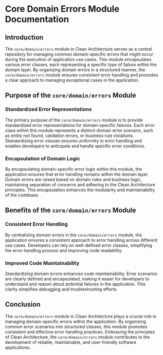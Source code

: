 # Core Domain Errors Module Documentation

## Introduction

The `core/domain/errors` module in Clean Architecture serves as a central repository for managing common domain-specific errors that might occur during the execution of application use cases. This module encapsulates various error classes, each representing a specific type of failure within the domain layer. By organizing domain errors in a structured manner, the `core/domain/errors` module ensures consistent error handling and promotes a clear approach to managing exceptional cases in the application.

## Purpose of the `core/domain/errors` Module

### Standardized Error Representations

The primary purpose of the `core/domain/errors` module is to provide standardized error representations for domain-specific failures. Each error class within this module represents a distinct domain error scenario, such as entity not found, validation errors, or business rule violations. Standardizing error classes ensures uniformity in error handling and enables developers to anticipate and handle specific error conditions.

### Encapsulation of Domain Logic

By encapsulating domain-specific error logic within this module, the application ensures that error handling remains within the domain layer. Domain errors are raised based on domain rules and business logic, maintaining separation of concerns and adhering to the Clean Architecture principles. This encapsulation enhances the modularity and maintainability of the codebase.

## Benefits of the `core/domain/errors` Module

### Consistent Error Handling

By centralizing domain errors in the `core/domain/errors` module, the application ensures a consistent approach to error handling across different use cases. Developers can rely on well-defined error classes, simplifying the error handling process and improving code readability.

### Improved Code Maintainability

Standardizing domain errors enhances code maintainability. Error scenarios are clearly defined and encapsulated, making it easier for developers to understand and reason about potential failures in the application. This clarity simplifies debugging and troubleshooting efforts.

## Conclusion

The `core/domain/errors` module in Clean Architecture plays a crucial role in managing domain-specific errors within the application. By organizing common error scenarios into structured classes, this module promotes consistent and effective error handling practices. Embracing the principles of Clean Architecture, the `core/domain/errors` module contributes to the development of reliable, maintainable, and user-friendly software applications.
